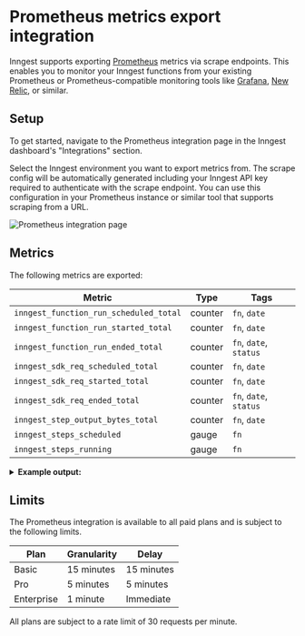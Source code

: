 
# Prometheus metrics export integration

Inngest supports exporting [Prometheus](https://prometheus.io/) metrics via scrape endpoints. This enables you to monitor your Inngest functions from your existing Prometheus or Prometheus-compatible monitoring tools like [Grafana](https://prometheus.io/docs/visualization/grafana/), [New Relic](https://docs.newrelic.com/docs/infrastructure/prometheus-integrations/get-started/send-prometheus-metric-data-new-relic/), or similar.

## Setup

To get started, navigate to the Prometheus integration page in the Inngest dashboard's "Integrations" section.

Select the Inngest environment you want to export metrics from. The scrape config will be automatically generated including your Inngest API key required to authenticate with the scrape endpoint. You can use this configuration in your Prometheus instance or similar tool that supports scraping from a URL.

![Prometheus integration page](/assets/docs/platform/monitor/prometheus-exports/prometheus-integration-page.png)

## Metrics

The following metrics are exported:

| Metric | Type | Tags |
|---|---|---|
| `inngest_function_run_scheduled_total`| counter | `fn`, `date` |
| `inngest_function_run_started_total`| counter | `fn`, `date` |
| `inngest_function_run_ended_total`| counter | `fn`, `date`, `status` |
| `inngest_sdk_req_scheduled_total`| counter | `fn`, `date` |
| `inngest_sdk_req_started_total`| counter | `fn`, `date` |
| `inngest_sdk_req_ended_total`| counter | `fn`, `date`, `status` |
| `inngest_step_output_bytes_total`| counter | `fn`, `date` |
| `inngest_steps_scheduled`| gauge | `fn` |
| `inngest_steps_running`| gauge | `fn` |

<details>
  <summary><strong>Example output:</strong></summary>

```yaml
# HELP inngest_function_run_ended_total The total number of function runs ended
# TYPE inngest_function_run_ended_total counter
inngest_function_run_ended_total{date="2025-02-12",fn="my-app-my-function",status="Completed"} 480
inngest_function_run_ended_total{date="2025-02-12",fn="my-app-my-function",status="Failed"} 20
# HELP inngest_function_run_scheduled_total The total number of function runs scheduled
# TYPE inngest_function_run_scheduled_total counter
inngest_function_run_scheduled_total{date="2025-02-12",fn="my-app-my-function"} 500
# HELP inngest_function_run_started_total The total number of function runs started
# TYPE inngest_function_run_started_total counter
inngest_function_run_started_total{date="2025-02-12",fn="my-app-my-function"} 500
# HELP inngest_sdk_req_ended_total The total number of SDK invocation/step execution ended
# TYPE inngest_sdk_req_ended_total counter
inngest_sdk_req_ended_total{date="2025-02-12",fn="my-app-my-function",status="errored"} 17
inngest_sdk_req_ended_total{date="2025-02-12",fn="my-app-my-function",status="failed"} 15
inngest_sdk_req_ended_total{date="2025-02-12",fn="my-app-my-function",status="success"} 740
# HELP inngest_sdk_req_scheduled_total The total number of SDK invocation/step execution scheduled
# TYPE inngest_sdk_req_scheduled_total counter
inngest_sdk_req_scheduled_total{date="2025-02-12",fn="my-app-my-function"} 772
# HELP inngest_sdk_req_started_total The total number of SDK invocation/step execution started
# TYPE inngest_sdk_req_started_total counter
inngest_sdk_req_started_total{date="2025-02-12",fn="my-app-my-function"} 772
# HELP inngest_step_output_bytes_total The total number of bytes used by step outputs
# TYPE inngest_step_output_bytes_total counter
inngest_step_output_bytes_total{date="2025-02-12",fn="my-app-my-function"} 2804
# HELP inngest_steps_running The number of steps currently running
# TYPE inngest_steps_running gauge
inngest_steps_running{fn="my-app-my-function"} 7
# HELP inngest_steps_scheduled The number of steps scheduled
# TYPE inngest_steps_scheduled gauge
inngest_steps_scheduled{fn="my-app-my-function"} 30
```

</details>

## Limits

The Prometheus integration is available to all paid plans and is subject to the following limits.

| Plan | Granularity | Delay |
|---|---|---|
| Basic | 15 minutes | 15 minutes |
| Pro | 5 minutes | 5 minutes |
| Enterprise | 1 minute | Immediate |

All plans are subject to a rate limit of 30 requests per minute.